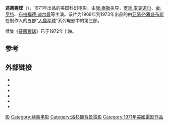 {{Infobox film
| name            = 逃离猩球<br />Escape from the Planet of the Apes
| image           = Escape from the planet of the apes.jpg
| border          = yes
| caption         = 海报
| director        = [[唐·泰勒|唐·泰勒]]
| producer        = [[亚瑟·P·雅各布斯|亚瑟·P·雅各布斯]]
| writer          = [[保罗·德恩|保罗·德恩]] |
| based on        = 角色源自[[彼埃尔·布勒|彼埃尔·布勒]]的[[人猿星球_(小说)|小说]]
| starring        = [[罗迪·麦克道尔|罗迪·麦克道尔]]<br>[[金·亨特|金·亨特]]<br>[[布拉福德·迪尔曼|布拉福德·迪尔曼]]<br>[[纳塔丽·特伦黛|纳塔丽·特伦黛]]<br>[[艾瑞克·布里登|艾瑞克·布里登]]<br>[[萨尔·米涅奥|萨尔·米涅奥]]
| cinematography  = Joseph F. Biroc
| editing         = Marion Rothman
| studio          = APJAC Productions
| distributor     = [[20世纪福克斯|20世纪福克斯]]
| released        = {{Film date|1971|5|21}}
| runtime         = 98 分钟
| language        = 英语
| music           = [[杰瑞·高史密斯|杰瑞·高史密斯]]
| budget          = [[美元|US$]]2,500,000 (estimate)
| gross           = US$12,348,905
| preceded_by     = [[失陷猩球|失陷猩球]] 
| followed_by     = [[征服猩球|征服猩球]]
}}
'''逃离猩球'''（{{lang-en|Escape from the Planet of the Apes}}），1971年出品的美国科幻电影，由[[唐·泰勒|唐·泰勒]]执导，[[罗迪·麦克道尔|罗迪·麦克道尔]]、[[金·亨特|金·亨特]]、[[布拉福德·迪尔曼|布拉福德·迪尔曼]]等主演。该片为1968年到1973年出品的由[[亚瑟·P·雅各布斯|亚瑟·P·雅各布斯]]任制作人的五部“[[人猿星球|人猿星球]]”系列电影中的第三部。

续集《[[征服猩球|征服猩球]]》已于1972年上映。

== 参考 ==
{{reflist}}

== 外部链接 ==
* {{douban}}
* {{Mtime|29462|逃离猩球}}
* {{IMDb title|0067065}}
* {{amg movie|0067065}}
* {{rotten-tomatoes|escape_from_the_planet_of_the_apes}}
* {{mojo title|escapefromtheplanetoftheapes}}

{{人猿星球}}

{{DEFAULTSORT:Escape from the Planet of the Apes}}
[[Category:人猿星球|影]]
[[Category:续集电影|Category:续集电影]]
[[Category:洛杉磯背景電影|Category:洛杉磯背景電影]]
[[Category:1971年美國電影作品|Category:1971年美國電影作品]]